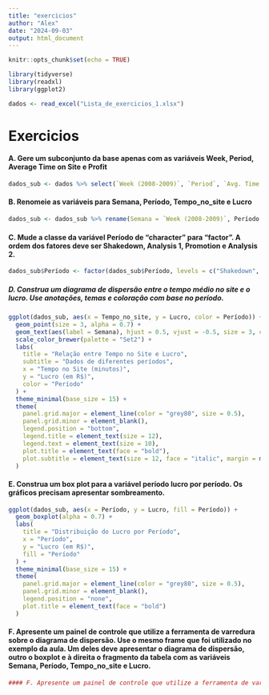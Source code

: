 ```yaml
---
title: "exercicios"
author: "Alex"
date: "2024-09-03"
output: html_document
---
```


```r
knitr::opts_chunk$set(echo = TRUE)
```
 
```r
library(tidyverse)
library(readxl)
library(ggplot2)

dados <- read_excel("Lista_de_exercicios_1.xlsx")
```

# Exercicios

#### A.	Gere um subconjunto da base apenas com as variáveis Week, Period, Average Time on Site e Profit

```r

dados_sub <- dados %>% select(`Week (2008-2009)`, `Period`, `Avg. Time on Site (secs.)`, `Profit`)

```

#### B.	Renomeie as variáveis para Semana, Período, Tempo_no_site e Lucro

```r

dados_sub <- dados_sub %>% rename(Semana = `Week (2008-2009)`, Período = `Period`, Tempo_no_site = `Avg. Time on Site (secs.)`, Lucro = `Profit`)

```

#### C.	Mude a classe da variável Período de “character” para “factor”. A ordem dos fatores deve ser Shakedown, Analysis 1, Promotion e Analysis 2.

```r

dados_sub$Período <- factor(dados_sub$Período, levels = c("Shakedown", "Analysis 1", "Promotion", "Analysis 2"))

```


##### D.	Construa um diagrama de dispersão entre o tempo médio no site e o lucro. Use anotações, temas e coloração com base no período.

```r

ggplot(dados_sub, aes(x = Tempo_no_site, y = Lucro, color = Período)) +
  geom_point(size = 3, alpha = 0.7) +  
  geom_text(aes(label = Semana), hjust = 0.5, vjust = -0.5, size = 3, color = "black") +
  scale_color_brewer(palette = "Set2") + 
  labs(
    title = "Relação entre Tempo no Site e Lucro",
    subtitle = "Dados de diferentes períodos",
    x = "Tempo no Site (minutos)",
    y = "Lucro (em R$)",
    color = "Período"
  ) +
  theme_minimal(base_size = 15) + 
  theme(
    panel.grid.major = element_line(color = "grey80", size = 0.5),  
    panel.grid.minor = element_blank(),  
    legend.position = "bottom",  
    legend.title = element_text(size = 12),  
    legend.text = element_text(size = 10),  
    plot.title = element_text(face = "bold"),  
    plot.subtitle = element_text(size = 12, face = "italic", margin = margin(b = 10))
  )

```

#### E.	Construa um box plot para a variável período lucro por período. Os gráficos precisam apresentar sombreamento.

```r
ggplot(dados_sub, aes(x = Período, y = Lucro, fill = Período)) +
  geom_boxplot(alpha = 0.7) +
  labs(
    title = "Distribuição do Lucro por Período",
    x = "Período",
    y = "Lucro (em R$)",
    fill = "Período"
  ) +
  theme_minimal(base_size = 15) + 
  theme(
    panel.grid.major = element_line(color = "grey80", size = 0.5),  
    panel.grid.minor = element_blank(),  
    legend.position = "none",  
    plot.title = element_text(face = "bold")
  )
```

#### F. Apresente um painel de controle que utilize a ferramenta de varredura sobre o diagrama de dispersão. Use o mesmo frame que foi utilizado no exemplo da aula. Um deles deve apresentar o diagrama de dispersão, outro o boxplot e à direita o fragmento da tabela com as variáveis Semana, Período, Tempo_no_site e Lucro. 

```r
#### F. Apresente um painel de controle que utilize a ferramenta de varredura sobre o diagrama de dispersão. Use o mesmo frame que foi utilizado no exemplo da aula. Um deles deve apresentar o diagrama de dispersão, outro o boxplot e à direita o fragmento da tabela com as variáveis Semana, Período, Tempo_no_site e Lucro.


```






 
 

 